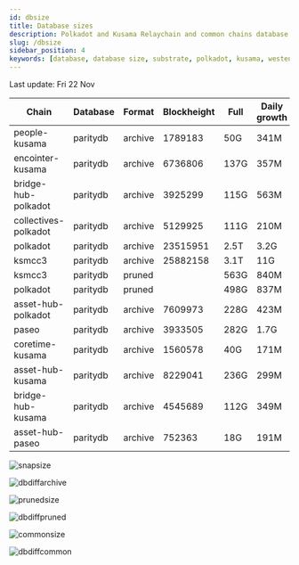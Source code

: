 ```yaml
---
id: dbsize
title: Database sizes
description: Polkadot and Kusama Relaychain and common chains database sizes
slug: /dbsize
sidebar_position: 4
keywords: [database, database size, substrate, polkadot, kusama, westend]
---
```



Last update: Fri 22 Nov

| Chain    | Database   | Format | Blockheight | Full         | Daily growth |
| ------------------------| ----------- | -------- | ------- | ---------- | ----- | 
| people-kusama | paritydb | archive | 1789183 | 50G | 341M |
| encointer-kusama | paritydb | archive | 6736806 | 137G | 357M |
| bridge-hub-polkadot | paritydb | archive | 3925299 | 115G | 563M |
| collectives-polkadot | paritydb | archive | 5129925 | 111G | 210M |
| polkadot | paritydb | archive | 23515951 | 2.5T | 3.2G |
| ksmcc3 | paritydb | archive | 25882158 | 3.1T | 11G |
| ksmcc3 | paritydb | pruned |  | 563G | 840M |
| polkadot | paritydb | pruned |  | 498G | 837M |
| asset-hub-polkadot | paritydb | archive | 7609973 | 228G | 423M |
| paseo | paritydb | archive | 3933505 | 282G | 1.7G |
| coretime-kusama | paritydb | archive | 1560578 | 40G | 171M |
| asset-hub-kusama | paritydb | archive | 8229041 | 236G | 299M |
| bridge-hub-kusama | paritydb | archive | 4545689 | 112G | 349M |
| asset-hub-paseo | paritydb | archive | 752363 | 18G | 191M |

![snapsize](/img/archivesize.png)

![dbdiffarchive](/img/dbdiffrelay.png)

![prunedsize](/img/prunedsize.png)

![dbdiffpruned](/img/dbdiffpruned.png)

![commonsize](/img/commonsize.png)

![dbdiffcommon](/img/dbdiffcommon.png)

